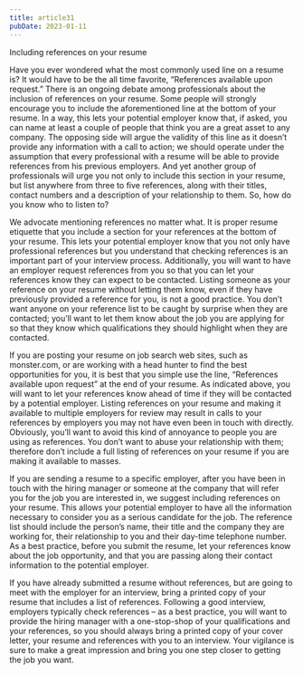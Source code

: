 ```yaml
---
title: article31
pubDate: 2023-01-11
---
```


Including references on your resume

Have you ever wondered what the most commonly used line on a resume is? It would have to be the all time favorite, “References available upon request.” There is an ongoing debate among professionals about the inclusion of references on your resume. Some people will strongly encourage you to include the aforementioned line at the bottom of your resume. In a way, this lets your potential employer know that, if asked, you can name at least a couple of people that think you are a great asset to any company. The opposing side will argue the validity of this line as it doesn’t provide any information with a call to action; we should operate under the assumption that every professional with a resume will be able to provide references from his previous employers. And yet another group of professionals will urge you not only to include this section in your resume, but list anywhere from three to five references, along with their titles, contact numbers and a description of your relationship to them. So, how do you know who to listen to? 

We advocate mentioning references no matter what. It is proper resume etiquette that you include a section for your references at the bottom of your resume. This lets your potential employer know that you not only have professional references but you understand that checking references is an important part of your interview process. Additionally, you will want to have an employer request references from you so that you can let your references know they can expect to be contacted. Listing someone as your reference on your resume without letting them know, even if they have previously provided a reference for you, is not a good practice. You don’t want anyone on your reference list to be caught by surprise when they are contacted; you’ll want to let them know about the job you are applying for so that they know which qualifications they should highlight when they are contacted.  

If you are posting your resume on job search web sites, such as monster.com, or are working with a head hunter to find the best opportunities for you, it is best that you simple use the line, “References available upon request” at the end of your resume. As indicated above, you will want to let your references know ahead of time if they will be contacted by a potential employer. Listing references on your resume and making it available to multiple employers for review may result in calls to your references by employers you may not have even been in touch with directly. Obviously, you’ll want to avoid this kind of annoyance to people you are using as references. You don’t want to abuse your relationship with them; therefore don’t include a full listing of references on your resume if you are making it available to masses. 

If you are sending a resume to a specific employer, after you have been in touch with the hiring manager or someone at the company that will refer you for the job you are interested in, we suggest including references on your resume. This allows your potential employer to have all the information necessary to consider you as a serious candidate for the job. The reference list should include the person’s name, their title and the company they are working for, their relationship to you and their day-time telephone number. As a best practice, before you submit the resume, let your references know about the job opportunity, and that you are passing along their contact information to the potential employer. 

If you have already submitted a resume without references, but are going to meet with the employer for an interview, bring a printed copy of your resume that includes a list of references. Following a good interview, employers typically check references – as a best practice, you will want to provide the hiring manager with a one-stop-shop of your qualifications and your references, so you should always bring a printed copy of your cover letter, your resume and references with you to an interview. Your vigilance is sure to make a great impression and bring you one step closer to getting the job you want.